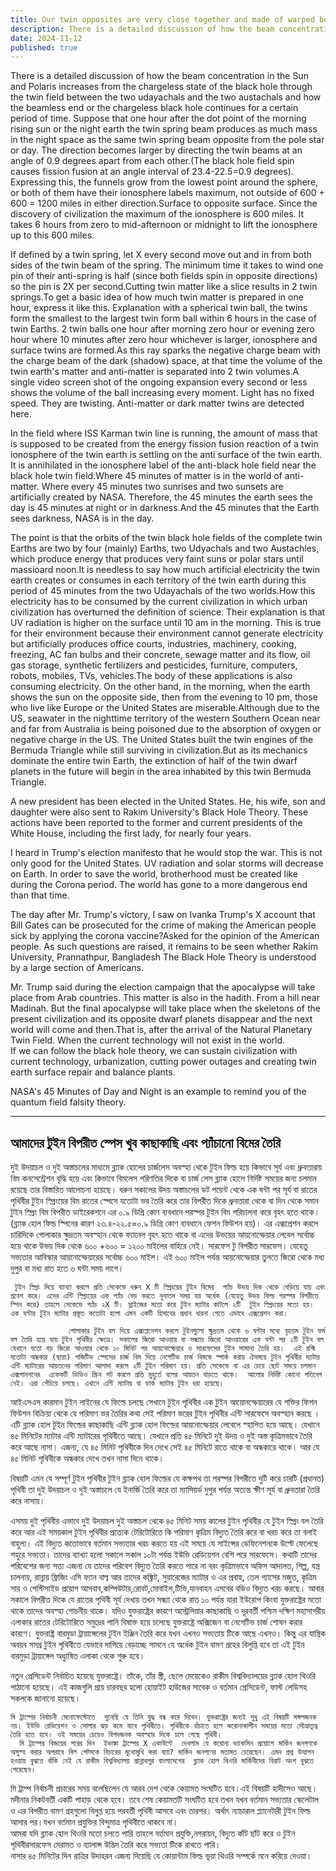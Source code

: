 ```yaml
---
title: Our twin opposites are very close together and made of warped beams
description: There is a detailed discussion of how the beam concentration in the Sun and Polaris increases from the chargeless state of the black hole through the twin field between the two udayachals and the two austachals and how the beamless end or the chargeless black hole continues for a certain period of time.
date: 2024-11-12
published: true
---
```


There is a detailed discussion of how the beam concentration in the Sun and Polaris increases from the chargeless state of the black hole through the twin field between the two udayachals and the two austachals and how the beamless end or the chargeless black hole continues for a certain period of time.
Suppose that one hour after the dot point of the morning rising sun or the night earth the twin spring beam produces as much mass in the night space as the same twin spring beam opposite from the pole star or day. The direction becomes larger by directing the twin beams at an angle of 0.9 degrees apart from each other.(The black hole field spin causes fission fusion at an angle interval of 23.4-22.5=0.9 degrees). Expressing this, the funnels grow from the lowest point around the sphere, or both of them have their ionosphere labels maximum, not outside of 600 + 600 = 1200 miles in either direction.Surface to opposite surface. Since the discovery of civilization the maximum of the ionosphere is 600 miles. It takes 6 hours from zero to mid-afternoon or midnight to lift the ionosphere up to this 600 miles.

If defined by a twin spring, let X every second move out and in from both sides of the twin beam of the spring. The minimum time it takes to wind one pin of their anti-spring is half (since both fields spin in opposite directions) so the pin is 2X per second.Cutting twin matter like a slice results in 2 twin springs.To get a basic idea of ​​how much twin matter is prepared in one hour, express it like this.
Explanation with a spherical twin ball, the twins form the smallest to the largest twin form ball within 6 hours in the case of twin Earths. 2 twin balls one hour after morning zero hour or evening zero hour where 10 minutes after zero hour whichever is larger, ionosphere and surface twins are formed.As this ray sparks the negative charge beam with the charge beam of the dark (shadow) space, at that time the volume of the twin earth's matter and anti-matter is separated into 2 twin volumes.A single video screen shot of the ongoing expansion every second or less shows the volume of the ball increasing every moment.  Light has no fixed speed. They are twisting. Anti-matter or dark matter twins are detected here.

In the field where ISS Karman twin line is running, the amount of mass that is supposed to be created from the energy fission fusion reaction of a twin ionosphere of the twin earth is settling on the anti surface of the twin earth. It is annihilated in the ionosphere label of the anti-black hole field near the black hole twin field.Where 45 minutes of matter is in the world of anti-matter. Where every 45 minutes two sunrises and two sunsets are artificially created by NASA. Therefore, the 45 minutes the earth sees the day is 45 minutes at night or in darkness.And the 45 minutes that the Earth sees darkness, NASA is in the day.

The point is that the orbits of the twin black hole fields of the complete twin Earths are two by four (mainly) Earths, two Udyachals and two Austachles, which produce energy that produces very faint suns or polar stars until massioard noon.It is needless to say how much artificial electricity the twin earth creates or consumes in each territory of the twin earth during this period of 45 minutes from the two Udayachals of the two worlds.How this electricity has to be consumed by the current civilization in which urban civilization has overturned the definition of science. Their explanation is that UV radiation is higher on the surface until 10 am in the morning.
This is true for their environment because their environment cannot generate electricity but artificially produces office courts, industries, machinery, cooking, freezing, AC fan bulbs and their concrete, sewage matter and its flow, oil gas storage, synthetic fertilizers and pesticides, furniture, computers, robots, mobiles, TVs, vehicles.The body of these applications is also consuming electricity.
On the other hand, in the morning, when the earth shows the sun on the opposite side, then from the evening to 10 pm, those who live like Europe or the United States are miserable.Although due to the US, seawater in the nighttime territory of the western Southern Ocean near and far from Australia is being poisoned due to the absorption of oxygen or negative charge in the US. The United States built the twin engines of the Bermuda Triangle while still surviving in civilization.But as its mechanics dominate the entire twin Earth, the extinction of half of the twin dwarf planets in the future will begin in the area inhabited by this twin Bermuda Triangle.

A new president has been elected in the United States. He, his wife, son and daughter were also sent to Rakim University's Black Hole Theory. These actions have been reported to the former and current presidents of the White House, including the first lady, for nearly four years.

I heard in Trump's election manifesto that he would stop the war. This is not only good for the United States. UV radiation and solar storms will decrease on Earth. In order to save the world, brotherhood must be created like during the Corona period. The world has gone to a more dangerous end than that time.

The day after Mr. Trump's victory, I saw on Ivanka Trump's X account that Bill Gates can be prosecuted for the crime of making the American people sick by applying the corona vaccine?Asked for the opinion of the American people. As such questions are raised, it remains to be seen whether Rakim University, Prannathpur, Bangladesh The Black Hole Theory is understood by a large section of Americans.

Mr. Trump said during the election campaign that the apocalypse will take place from Arab countries. This matter is also in the hadith. From a hill near Madinah. But the final apocalypse will take place when the skeletons of the present civilization and its opposite dwarf planets disappear and the next world will come and then.That is, after the arrival of the Natural Planetary Twin Field. When the current technology will not exist in the world.    
If we can follow the black hole theory, we can sustain civilization with current technology, urbanization, cutting power outages and creating twin earth surface repair and balance plants.

NASA's 45 Minutes of Day and Night is an example to remind you of the quantum field falsity theory.

---

## আমাদের টুইন বিপরীত স্পেস খুব কাছাকাছি এবং প‍্যাঁচানো বিমের তৈরি

 দুই উদয়াচল ও দুই অস্তাচলের মাধ‍্যমে  ব্ল‍্যাক হোলের চার্জলেস অবস্হা থেকে টুইন ফিল্ড হয়ে  কিভাবে সূর্য এবং ধ্রুবতারায় বিম কনসেন্ট্রেশন বৃদ্ধি  হয়ে এবং কিভাবে বিমলেস পরিণতির দিকে বা চার্জ লেস ব্ল‍্যাক হোলে নির্দিষ্ট সময়ের জন‍্য চলমান রয়েছে তার বিস্তারিত আলোচনা হয়েছে। ধরুন সকালের উদয় অস্তাচলের ডট পয়েন্ট থেকে এক ঘন্টা পর সূর্য বা রাতের পৃথিবীর টুইন স্প্রিংয়ের  বিম রাতের স্পেসে যতোটা ভর  তৈরি করে তার বিপরীত দিকে ধ্রুবতারা থেকে বা দিন থেকে সমান টুইন স্প্রিং বিম বিপরীত ডাইরেকশনে এর ০.৯  ডিগ্রি কোণ ব‍্যবধানে পরস্পর টুইন বিম পরিচালনা করে বৃহৎ হতে থাকে। (ব্ল‍্যাক হোল ফিল্ড স্পিনের কারণ ২৩.৪-২২.৫=০.৯ ডিগ্রি কোণ ব‍্যবধানে ফেশন ফিউশন হয়)। এর এক্সপ্রেশন করলে চারিদিকে গোলাকার ক্ষুদ্রতম অবস্হান থেকে ফ‍্যানেল বৃহৎ হতে থাকে বা এদের উভয়ের আয়নোস্ফেয়ার লেবেল সর্বোচ্চ হয়ে থাকে উভয়  দিক থেকে ৬০০ +৬০০ = ১২০০ মাইলের বাহিরে নেই। সারফেস টু বিপরীত সারফেস। যেহেতু সভ‍্যতার আবিস্কার আয়নোস্ফেয়ারের সর্বোচ্চ ৬০০ মাইল। এই ৬০০ মাইল পর্যন্ত আয়নোস্ফেয়ার তুলতে জিরো থেকে মধ‍্য দুপুর বা মধ‍্য রাত হতে ৬ ঘন্টা সময় লাগে।

     টুইন স্প্রিং দিয়ে ব‍্যাখ‍্যা করলে প্রতি সেকেন্ডে ধরুন X টি স্প্রিংয়ের টুইন বিমের  প‍্যাঁচ উভয় দিক থেকে বেড়িয়ে যায় এবং প্রবেশ করে। এদের এন্টি স্প্রিংয়ের এক প‍্যাঁচ বেড় করতে নূন‍্যতম সময় হয় অর্ধেক (যেহেতু উভয় ফিল্ড পরস্পর বিপরীতে স্পিন করে) তাহলে সেকেন্ডে প‍্যাঁচ ২X টি। স্লাইজের মতো করে টুইন ম‍্যাটার কাটলে ২টি  টুইন স্প্রিংয়ের মতো হয়। এক ঘন্টার টুইন ম‍্যাটার প্রস্তুত কতোটা হলো এমন একটি হিসাবের প্রধান ধারনা পেতে এভাবে এক্সপ্রেশন করা।

                 গোলাকার টুইন বল দিয়ে এক্সপ্লেনেশন করলে টুইনগুলো ক্ষুদ্রতম থেকে ৬ ঘন্টার মধ‍্যে বৃহত্তম টুইন ফর্ম বল তৈরি হয়ে যায় টুইন পৃথিবীর ক্ষেত্রে। সকালের জিরো আওয়ার বা সন্ধ‍্যার জিরো আওয়ারের এক ঘন্টা পর ২টি টুইন বল যেখানে যতো বড় জিরো আওয়ার থেকে ১০ মিনিট পর আয়নোস্ফেয়ার ও সারফেসের টুইন সামান‍্য তৈরি হয়।  এই রশ্মি যতোটা অন্ধকার (ছায়া) পজিটিভ স্পেসের চার্জ বিম দিয়ে নেগেটিভ চার্জ বিমকে স্পার্ক করায় ঐসময়ে টুইন পৃথিবীর ম‍্যাটার এন্টি ম‍্যাটারের আয়তনের পরিমাণ আলাদা করলে ২টি টুইন পরিমাণ হয়। প্রতি সেকেন্ডে বা এর চেয়ে ছোট সময়ে চলমান এক্সপানশনের  একেকটি ভিডিও স্ক্রিন শট করলে প্রতি মুহুর্তে বলের আয়তন বাড়তে থাকে।  আলোর নির্দিষ্ট কোনো গতিবেগ নেই। এরা পেঁচিয়ে চলছে। এখানে এন্টি ম‍্যাটার বা ডার্ক ম‍্যাটার টুইন ধরা হয়েছে।  

আইএসএস কারমান টুইন লাইনের যে ফিল্ডে চলছে সেখানে টুইন পৃথিবীর এক টুইন আয়োনস্ফেয়ারের যে শক্তির ফিশন ফিউশন বিক্রিয়া থেকে যে পরিমাণ ভর তৈরির কথা সেই পরিমাণ ভরের  টুইন পৃথিবীর এন্টি সারফেসে অবস্হান করছে । এটি ব্ল‍্যাক হোল টুইন ফিল্ডের কাছাকাছি এন্টি ব্ল‍্যাক হোল ফিল্ডের আয়নোস্ফেয়ার লেবেলে স্হাপিত হয়ে আছে।
যেখানে ৪৫ মিনিটের ম‍্যাটার এন্টি ম‍্যাটারের পৃথিবীতে আছে। যেখানে প্রতি ৪৫ মিনিটে দুই উদয় ও দুই অস্ত কৃত্রিমভাবে তৈরি করে আছে নাসা। এজন‍্য, যে ৪৫ মিনিট পৃথিবীকে  দিন দেখে সেই ৪৫ মিনিটে রাতে থাকে বা  অন্ধকারে থাকে।
আর যে ৪৫ মিনিট  পৃথিবীকে অন্ধকার দেখে তখন নাসা দিনে থাকে।

বিষয়টি এমন যে সম্পূর্ণ টুইন পৃথিবীর টুইন ব্ল‍্যাক হোল ফিল্ডের যে কক্ষপথ তা পরস্পর বিপরীতে দুটি করে চারটি (প্রধানত) পৃথিবী  তা দুই উদয়াচল ও  দুই অস্তাচলে যে ইনার্জি তৈরি করে তা ম‍্যাসিয়র্ড দুপুর পর্যন্ত অত‍্যন্ত ক্ষীণ সূর্য বা ধ্রুবতারা তৈরি করে নাসায়।

এসময় দুই পৃথিবীর এভাবে দুই উদয়াচল দুই অস্তাচল থেকে ৪৫ মিনিট সময় কালের টুইন পৃথিবীর যে টুইন স্প্রিং বল তৈরি করে আর এই সময়কাল টুইন পৃথিবীর প্রত‍্যেক টেরিটোরিতে কি পরিমাণ কৃত্রিম বিদ‍্যুত তৈরি করে বা খরচ করে তা বলাই বাহুল‍্য। এই বিদ‍্যুত কতোভাবে বর্তমান সভ‍্যতার খরচ করতে হয় এই সময়ে  যে সাইন্সের ডেফিনেশনকে উল্টে ফেলেছে শহুরে সভ‍্যতা। তাদের ব‍্যাখ‍্যা হলো সকালে সকাল ১০টা পর্যন্ত ইউভি রেডিয়েশন বেশি পরে সারফেসে। কথাটি তাদের পরিবেশের জন‍্য সত‍্য এজন‍্য যে তাদের পরিবেশ বিদ‍্যুত তৈরি করতে পারে না বরং কৃত্রিমভাবে অফিস আদালত, শিল্প, যন্ত্র চালনায়, রান্নায় ফ্রিজিং এসি ফ‍্যান বাল্ব আর তাদের কঙ্ক্রিট,  সুয়ারেজের ম‍্যাটার ও এর প্রবাহ, তেল গ‍্যাসের মজুত, কৃত্রিম সার ও পেস্টিসাইড প্রয়োগ আসবাব,কম্পিউটার,রোবট,মোবাইল,টিভি,যানবাহন এসবের বডিও বিদ‍্যুত খরচ করছে। আবার সকালে বিপরীত দিকে যে রাতের পৃথিবী সূর্য দেখায় তখন সন্ধ‍্যা থেকে রাত ১০ পর্যন্ত যারা ইউরোপ কিংবা যুক্তরাষ্ট্রের মতো থাকে তাদের অবস্হা শোচনীয় থাকে। যদিও যুক্তরাষ্ট্রের কারণে অস্ট্রেলিয়ার কাছাকাছি ও দূরবর্তী পশ্চিম দক্ষিণ মহাসাগরীয় এলাকার রাতের টেরিটোরিতে সমুদ্রের পানি বিষাক্ত হয়ে চলেছে যুক্তরাষ্ট্রে অক্সিজেন বা নেগেটিভ চার্জ শোষন করার কারণে। যুক্তরাষ্ট্র বারমুডা ট্রায়াঙ্গেলের টুইন ইঞ্জিন তৈরি করে যখন এখনও সভ‍্যতায় টিকে আছে এখনও। কিন্তু এর যান্ত্রিক অবয়ব সমগ্র টুইন  পৃথিবীতে যেভাবে দাপিয়ে বেড়াচ্ছে সামনে যে অর্ধেক টুইন বামণ গ্রহের বিলুপ্তি হবে তা এই টুইন বারমুড়া ট্রায়াঙ্গেল অধ‍্যুষিত এলাকা থেকে শুরু হবে।

নতুন প্রেসিডেন্ট নির্বাচিত হয়েছে যুক্তরাষ্ট্রে। তাঁকে, তাঁর স্ত্রী, ছেলে মেয়েকেও রাকীম বিশ্ববিদ্যালয়ের ব্ল‍্যাক হোল থিওরি পাঠানো হয়েছে। এই কাজগুলি প্রায় চারবছর হলো হোয়াইট হাউজের সাবেক ও বর্তমান প্রেসিডেন্ট, ফাস্ট লেডিসহ সকলকে জানানো হয়েছে।

    মি ট্রাম্পের নির্বাচনী মেনোফেস্টোতে  শুনেছি যে তিনি যুদ্ধ বন্ধ করে দিবেন। যুক্তরাষ্ট্রের জন‍্যই শুধু এই বিষয়টি মঙ্গলজনক নয়। ইউভি রেডিয়েশন ও সোলার ঝড় কমে যাবে পৃথিবীতে। পৃথিবীকে বাঁচাতে হলে করোনাকালীন সময়ের মতো সৌভ্রাতৃত্ব তৈরি হতে হবে। ওই সময়ের চেয়েও বিপদজনক অবস্হার দিকে চলে গেছে পৃথিবী।
      মি ট্রাম্পের বিজয়ের পরের দিন  ইভাঙ্কা ট্রাম্পের X একাউন্টে  দেখলাম যে করোনা ভ‍্যাকসিন প্রয়োগে মার্কিন জনগণকে অসুস্হ করার অপরাধে বিল গেট্সকে বিচারের মুখোমুখি করা যায়? মার্কিন জনগণের মতামত চেয়েছেন। এমন প্রশ্ন উত্থাপন হওয়ায় বুঝতে বাঁকি নেই যে রাকীম বিশ্ববিদ্যালয় প্রান্নাথপুর বাংলাদেশের  ব্ল‍্যাক হোল থিওরি মার্কিনীদের বিরাট অংশ বুঝতে পেরেছেন।

মি ট্রাম্প নির্বাচনী প্রচারের সময় বলেছিলেন যে আরব দেশ থেকে কেয়ামত সংঘটিত হবে।এই বিষয়টি হাদীসেও আছে। মদীনার নিকটবর্তী একটি পাহাড় থেকে হবে। তবে শেষ কেয়ামতটি সংঘটিত হবে তখন যখন বর্তমান সভ‍্যতার স্কেলেটাল ও এর বিপরীত বামণ গ্রহগুলো বিলুপ্ত হয়ে পরবর্তী পৃথিবী আসবে এবং তারপর। অর্থাৎ
ন‍্যাচারাল প্ল‍্যানেটারী টুইন ফিল্ড আসার পর।যখন বর্তমান প্রযুক্তির বিন্দুমাত্র পৃথিবীতে থাকবে না।    
আমরা যদি ব্ল‍্যাক হোল থিওরি মতো চলতে পারি তাহলে বর্তমান প্রযুক্তি,নগরায়ন, বিদ‍্যুত কাঁট ছাঁট করে ও টুইন পৃথিবীরসারফেস মেরামত ও ব‍্যালান্স উদ্ভিদ তৈরি করে সভ‍্যতা টিকে রাখতে পারি।  
নাসার ৪৫ মিনিটের দিন রাত্রির উদাহরন এজন‍্য দিয়েছি যে কোয়ান্টাম ফিল্ড ভূয়া থিওরি সম্পর্কে মনে করিয়ে দেওয়া।
